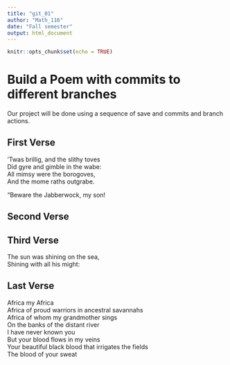 ```yaml
---
title: "git_01"
author: "Math_116"
date: "Fall semester"
output: html_document
---
```


```r
knitr::opts_chunk$set(echo = TRUE)
```
# Build a Poem with commits to different branches
Our project will be done using a sequence of save and commits and branch actions.
<!-- Do not modify or change any text in "!--" bracketed areas such as this --- these are instructions to
you, if you change any of this the git program will notice it and compromise your git merging strategy !-->

## First Verse 
<!--Put the first five lines of a poem by Lewis Carrol in this sect!--> 

’Twas brillig, and the slithy toves  
      Did gyre and gimble in the wabe:   
All mimsy were the borogoves,     
      And the mome raths outgrabe.     
    
“Beware the Jabberwock, my son!     
  



## Second Verse
<!--Put the first five lines of a poem by Robert Frost here!-->

## Third Verse
<!--Put the first two verses of The Walrus and the Carpenter here!-->

The sun was shining on the sea,  
Shining with all his might:  


## Last Verse
<!--Put a short poem of your choice 8-20 lines,here!-->

Africa my Africa  
Africa of proud warriors in ancestral savannahs  
Africa of whom my grandmother sings  
On the banks of the distant river  
I have never known you  
But your blood flows in my veins  
Your beautiful black blood that irrigates the fields  
The blood of your sweat  








